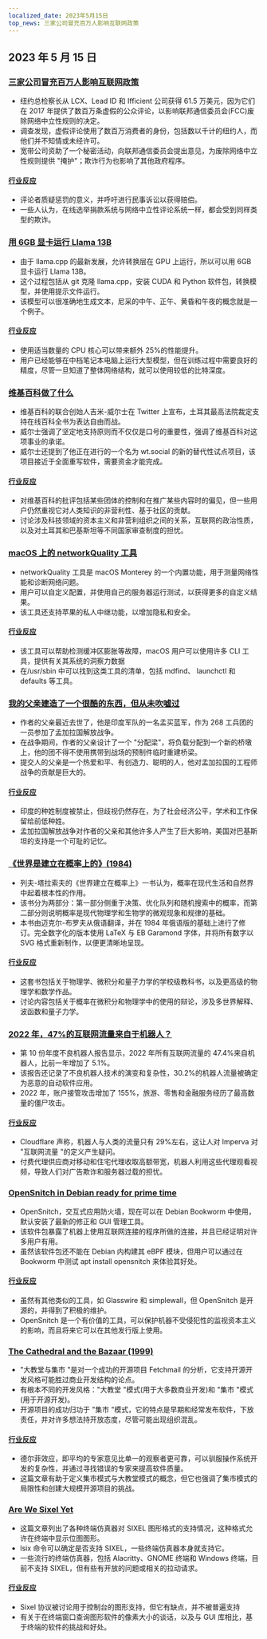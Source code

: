 ```yaml
---
localized_date: 2023年5月15日
top_news: 三家公司冒充百万人影响互联网政策
---
```




## 2023 年 5 月 15 日

### [三家公司冒充百万人影响互联网政策](https://ag.ny.gov/press-release/2023/attorney-general-james-secures-615000-companies-supplied-fake-comments-influence)

- 纽约总检察长从 LCX、Lead ID 和 Ifficient 公司获得 61.5 万美元，因为它们在 2017 年提供了数百万条虚假的公众评论，以影响联邦通信委员会(FCC)废除网络中立性规则的决定。
- 调查发现，虚假评论使用了数百万消费者的身份，包括数以千计的纽约人，而他们并不知情或未经许可。
- 宽带公司资助了一个秘密活动，向联邦通信委员会提出意见，为废除网络中立性规则提供 "掩护"；欺诈行为也影响了其他政府程序。

#### [行业反应](http://news.ycombinator.com/item?id=35934504)

- 评论者质疑惩罚的意义，并呼吁进行民事诉讼以获得赔偿。
- 一些人认为，在线选举捐款系统与网络中立性评论系统一样，都会受到同样类型的欺诈。

### [用 6GB 显卡运行 Llama 13B](https://gist.github.com/rain-1/8cc12b4b334052a21af8029aa9c4fafc)

- 由于 llama.cpp 的最新发展，允许转换层在 GPU 上运行，所以可以用 6GB 显卡运行 Llama 13B。
- 这个过程包括从 git 克隆 llama.cpp，安装 CUDA 和 Python 软件包，转换模型，并使用提示文件运行。
- 该模型可以很准确地生成文本，尼采的中午、正午、黄昏和午夜的概念就是一个例子。

#### [行业反应](http://news.ycombinator.com/item?id=35937505)

- 使用适当数量的 CPU 核心可以带来额外 25%的性能提升。
- 用户已经能够在中档笔记本电脑上运行大型模型，但在训练过程中需要良好的精度，尽管一旦知道了整体网络结构，就可以使用较低的比特深度。

### [维基百科做了什么](https://twitter.com/jimmy_wales/status/1657494022741426180)

- 维基百科的联合创始人吉米-威尔士在 Twitter 上宣布，土耳其最高法院裁定支持在线百科全书为表达自由而战。
- 威尔士强调了坚定地支持原则而不仅仅是口号的重要性，强调了维基百科对这项事业的承诺。
- 威尔士还提到了他正在进行的一个名为 wt.social 的新的替代性试点项目，该项目接近于全面重写软件，需要资金才能完成。

#### [行业反应](http://news.ycombinator.com/item?id=35935714)

- 对维基百科的批评包括某些团体的控制和在推广某些内容时的偏见，但一些用户仍然重视它对人类知识的非营利性、基于社区的贡献。
- 讨论涉及科技领域的资本主义和非营利组织之间的关系，互联网的政治性质，以及对土耳其和巴基斯坦等不同国家审查制度的担忧。

### [macOS 上的 networkQuality 工具](https://cyberhost.uk/the-hidden-macos-speedtest-tool-networkquality/)

- networkQuality 工具是 macOS Monterey 的一个内置功能，用于测量网络性能和诊断网络问题。
- 用户可以自定义配置，并使用自己的服务器运行测试，以获得更多的自定义结果。
- 该工具还支持苹果的私人中继功能，以增加隐私和安全。

#### [行业反应](http://news.ycombinator.com/item?id=35936999)

- 该工具可以帮助检测缓冲区膨胀等故障，macOS 用户可以使用许多 CLI 工具，提供有关其系统的洞察力数据
- 在/usr/sbin 中可以找到这类工具的清单，包括 mdfind、 launchctl 和 defaults 等工具。

### [我的父亲建造了一个很酷的东西，但从未吹嘘过](https://robotsinplainenglish.com/e/2023-04-23-aaba-obit.html)

- 作者的父亲最近去世了，他是印度军队的一名孟买蓝军，作为 268 工兵团的一员参加了孟加拉国解放战争。
- 在战争期间，作者的父亲设计了一个 "分配梁"，将负载分配到一个新的桥墩上，他的团不得不使用携带到战场的预制件临时重建桥梁。
- 提交人的父亲是一个热爱和平、有创造力、聪明的人，他对孟加拉国的工程师战争的贡献是巨大的。

#### [行业反应](http://news.ycombinator.com/item?id=35934903)

- 印度的种姓制度被禁止，但歧视仍然存在，为了社会经济公平，学术和工作保留给前低种姓。
- 孟加拉国解放战争对作者的父亲和其他许多人产生了巨大影响，美国对巴基斯坦的支持是一个可耻的记忆。

### [《世界是建立在概率上的》(1984)](https://archive.org/details/lev-tarasov-the-world-is-built-on-probability-mir-2023)

- 列夫-塔拉索夫的《世界建立在概率上》一书认为，概率在现代生活和自然界中起着根本性的作用。
- 该书分为两部分：第一部分侧重于决策、优化队列和随机搜索中的概率，而第二部分则说明概率是现代物理学和生物学的微观现象和规律的基础。
- 本书由迈克尔-布罗夫从俄语翻译，并在 1984 年俄语版的基础上进行了修订。完全数字化的版本使用 LaTeX 与 EB Garamond 字体，并将所有数字以 SVG 格式重新制作，以便更清晰地呈现。

#### [行业反应](http://news.ycombinator.com/item?id=35937375)

- 这套书包括关于物理学、微积分和量子力学的学校级教科书，以及更高级的物理学和数学作品。
- 讨论内容包括关于概率在微积分和物理学中的使用的辩论，涉及多世界解释、波函数和量子力学。

### [2022 年，47%的互联网流量来自于机器人？](https://www.securitymagazine.com/articles/99339-47-of-all-internet-traffic-came-from-bots-in-2022)

- 第 10 份年度不良机器人报告显示，2022 年所有互联网流量的 47.4%来自机器人，比前一年增加了 5.1%。
- 该报告还记录了不良机器人技术的演变和复杂性，30.2%的机器人流量被确定为恶意的自动软件应用。
- 2022 年，账户接管攻击增加了 155%，旅游、零售和金融服务经历了最高数量的僵尸攻击。

#### [行业反应](http://news.ycombinator.com/item?id=35938433)

- Cloudflare 声称，机器人与人类的流量只有 29%左右，这让人对 Imperva 对 "互联网流量 "的定义产生疑问。
- 付费代理供应商对移动和住宅代理收取高额带宽，机器人利用这些代理观看视频，导致人们对广告欺诈和服务器过载的担忧。

### [OpenSnitch in Debian ready for prime time](https://people.skolelinux.org/pere/blog/OpenSnitch_in_Debian_ready_for_prime_time.html)

- OpenSnitch，交互式应用防火墙，现在可以在 Debian Bookworm 中使用，默认安装了最新的修正和 GUI 管理工具。
- 该软件包暴露了机器上使用互联网连接的程序所做的连接，并且已经证明对许多用户有用。
- 虽然该软件包还不能在 Debian 内构建其 eBPF 模块，但用户可以通过在 Bookworm 中测试 apt install opensnitch 来体验其好处。

#### [行业反应](http://news.ycombinator.com/item?id=35936044)

- 虽然有其他类似的工具，如 Glasswire 和 simplewall，但 OpenSnitch 是开源的，并得到了积极的维护。
- OpenSnitch 是一个有价值的工具，可以保护机器不受侵犯性的监视资本主义的影响，而且将来它可以在其他发行版上使用。

### [The Cathedral and the Bazaar (1999)](http://www.catb.org/~esr/writings/cathedral-bazaar/cathedral-bazaar/)

- "大教堂与集市 "是对一个成功的开源项目 Fetchmail 的分析，它支持开源开发风格可能胜过商业开发结构的论点。
- 有根本不同的开发风格："大教堂 "模式(用于大多数商业开发)和 "集市 "模式(用于开源开发)。
- 开源项目的成功归功于 "集市 "模式，它的特点是早期和经常发布软件，下放责任，并对许多想法持开放态度，尽管可能出现组织混乱。

#### [行业反应](http://news.ycombinator.com/item?id=35939383)

- 德尔菲效应，即平均的专家意见比单一的观察者更可靠，可以驯服操作系统开发的复杂性，并通过寻找错误的专家来提高软件质量。
- 这篇文章有助于定义集市模式与大教堂模式的概念，但它也强调了集市模式的局限性和创建大规模开源项目的挑战。

### [Are We Sixel Yet](https://www.arewesixelyet.com/)

- 这篇文章列出了各种终端仿真器对 SIXEL 图形格式的支持情况，这种格式允许在终端中显示位图图形。
- lsix 命令可以确定是否支持 SIXEL，一些终端仿真器本身就支持它。
- 一些流行的终端仿真器，包括 Alacritty、GNOME 终端和 Windows 终端，目前不支持 SIXEL，但有些有开放的问题或相关的拉动请求。

#### [行业反应](http://news.ycombinator.com/item?id=35936331)

- Sixel 协议被讨论用于控制台的图形支持，但它有缺点，并不被普遍支持
- 有关于在终端窗口查询图形软件的像素大小的谈话，以及与 GUI 库相比，基于终端的软件的挑战和好处。

</Steps>
